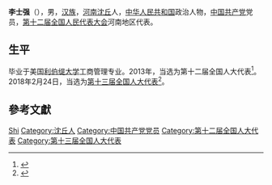 {{Otheruses|other=名为李士强的明朝政治人物|李中立}}
{{Otheruses|other=原名李士强的中国歌唱家|李志曙}}

'''李士强'''（{{bd|1957年||}}），男，[[汉族|汉族]]，[[河南|河南]][[沈丘|沈丘]]人，[[中华人民共和国|中华人民共和国]]政治人物，[[中国共产党|中国共产党]]党员，[[第十二届全国人民代表大会|第十二届全国人民代表大会]]河南地区代表。

== 生平 ==
毕业于美国[[利伯缇大学|利伯缇大学]]工商管理专业。2013年，当选为第十二届全国人大代表<ref>{{cite news|title=全国人大代表信息-李士强|url= http://210.82.31.1:8084/delegate/viewDelegate.action?dbid=121408|accessdate=2013-04-05|newspaper=全国人大网}}{{Dead link|date=2020年1月 |bot=InternetArchiveBot |fix-attempted=yes }}</ref>。2018年2月24日，当选为[[第十三届全国人大代表|第十三届全国人大代表]]<ref>{{Cite web|title=（受权发布）中华人民共和国第十三届全国人民代表大会代表名单|url=http://www.chinanews.com/gn/2018/02-25/8453959.shtml|accessdate=2021-02-13|work=中新网|archive-date=2018-02-27|archive-url=https://web.archive.org/web/20180227031724/http://www.chinanews.com/gn/2018/02-25/8453959.shtml|dead-url=no}}</ref>。

== 參考文獻 ==
{{reflist}}

{{Authority control}}

{{DEFAULTSORT:Li李}}
[[Category:李姓|Shi]]
[[Category:沈丘人|Category:沈丘人]]
[[Category:中国共产党党员|Category:中国共产党党员]]
[[Category:第十二届全国人大代表|Category:第十二届全国人大代表]]
[[Category:第十三届全国人大代表|Category:第十三届全国人大代表]]


{{中国政治人物小作品}}